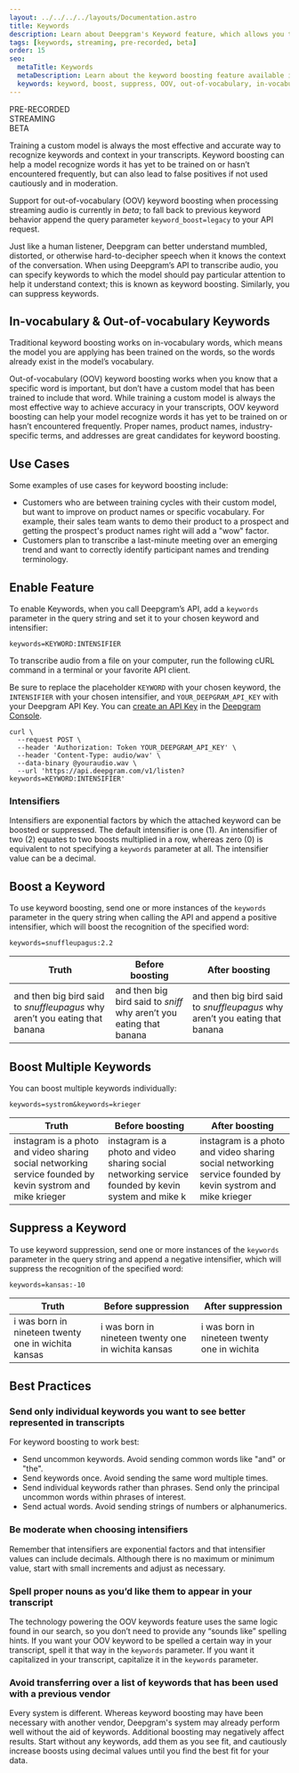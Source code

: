 ---
layout: ../../../../layouts/Documentation.astro
title: Keywords
description: Learn about Deepgram's Keyword feature, which allows you to boost or suppress Out-of-vocabulary (OOV) keywords in submitted audio.
tags: [keywords, streaming, pre-recorded, beta]
order: 15
seo:
  metaTitle: Keywords
  metaDescription: Learn about the keyword boosting feature available in Deepgram's API and understand how to use it to boost or suppress Out-of-vocabulary (OOV) keywords.
  keywords: keyword, boost, suppress, OOV, out-of-vocabulary, in-vocabulary, transcript, model, train
---

<div class="badge">PRE-RECORDED</div>
<div class="badge">STREAMING</div>
<div class="badge">BETA</div>

<Alert type="warning">

Training a custom model is always the most effective and accurate way to recognize keywords and context in your transcripts. Keyword boosting can help a model recognize words it has yet to be trained on or hasn’t encountered frequently, but can also lead to false positives if not used cautiously and in moderation.

Support for out-of-vocabulary (OOV) keyword boosting when processing streaming audio is currently in _beta_; to fall back to previous keyword behavior append the query parameter `keyword_boost=legacy` to your API request.

</Alert>

Just like a human listener, Deepgram can better understand mumbled, distorted, or otherwise hard-to-decipher speech when it knows the context of the conversation. When using Deepgram’s API to transcribe audio, you can specify keywords to which the model should pay particular attention to help it understand context; this is known as keyword boosting. Similarly, you can suppress keywords.

## In-vocabulary & Out-of-vocabulary Keywords

Traditional keyword boosting works on in-vocabulary words, which means the model you are applying has been trained on the words, so the words already exist in the model’s vocabulary.

Out-of-vocabulary (OOV) keyword boosting works when you know that a specific word is important, but don’t have a custom model that has been trained to include that word. While training a custom model is always the most effective way to achieve accuracy in your transcripts, OOV keyword boosting can help your model recognize words it has yet to be trained on or hasn’t encountered frequently. Proper names, product names, industry-specific terms, and addresses are great candidates for keyword boosting.

## Use Cases

Some examples of use cases for keyword boosting include:

- Customers who are between training cycles with their custom model, but want to improve on product names or specific vocabulary. For example, their sales team wants to demo their product to a prospect and getting the prospect's product names right will add a "wow" factor.
- Customers plan to transcribe a last-minute meeting over an emerging trend and want to correctly identify participant names and trending terminology.

## Enable Feature

To enable Keywords, when you call Deepgram’s API, add a `keywords` parameter in the query string and set it to your chosen keyword and intensifier:

`keywords=KEYWORD:INTENSIFIER`

To transcribe audio from a file on your computer, run the following cURL command in a terminal or your favorite API client.

<Alert type="info">

Be sure to replace the placeholder `KEYWORD` with your chosen keyword, the `INTENSIFIER` with your chosen intensifier, and `YOUR_DEEPGRAM_API_KEY` with your Deepgram API Key. You can [create an API Key](/documentation/getting-started/authentication/#create-an-api-key) in the [Deepgram Console](https://console.deepgram.com).

</Alert>

<CodeGroup title="curl">

<CodeBlock label="curl" active>

```curl
curl \
  --request POST \
  --header 'Authorization: Token YOUR_DEEPGRAM_API_KEY' \
  --header 'Content-Type: audio/wav' \
  --data-binary @youraudio.wav \
  --url 'https://api.deepgram.com/v1/listen?keywords=KEYWORD:INTENSIFIER'
```

</CodeBlock>

</CodeGroup>

### Intensifiers

Intensifiers are exponential factors by which the attached keyword can be boosted or suppressed. The default intensifier is one (1). An intensifier of two (2) equates to two boosts multiplied in a row, whereas zero (0) is equivalent to not specifying a `keywords` parameter at all. The intensifier value can be a decimal.

## Boost a Keyword

To use keyword boosting, send one or more instances of the `keywords` parameter in the query string when calling the API and append a positive intensifier, which will boost the recognition of the specified word:

`keywords=snuffleupagus:2.2`

| Truth                                                                       | Before boosting                                                     | After boosting                                                              |
| --------------------------------------------------------------------------- | ------------------------------------------------------------------- | --------------------------------------------------------------------------- |
| and then big bird said to _snuffleupagus_ why aren’t you eating that banana | and then big bird said to _sniff_ why aren’t you eating that banana | and then big bird said to _snuffleupagus_ why aren’t you eating that banana |

## Boost Multiple Keywords

You can boost multiple keywords individually:

`keywords=systrom&keywords=krieger`

| Truth                                                                                                      | Before boosting                                                                                     | After boosting                                                                                             |
| ---------------------------------------------------------------------------------------------------------- | --------------------------------------------------------------------------------------------------- | ---------------------------------------------------------------------------------------------------------- |
| instagram is a photo and video sharing social networking service founded by kevin systrom and mike krieger | instagram is a photo and video sharing social networking service founded by kevin system and mike k | instagram is a photo and video sharing social networking service founded by kevin systrom and mike krieger |

## Suppress a Keyword

To use keyword suppression, send one or more instances of the `keywords` parameter in the query string and append a negative intensifier, which will suppress the recognition of the specified word:

`keywords=kansas:-10`

| Truth                                               | Before suppression                                  | After suppression                            |
| --------------------------------------------------- | --------------------------------------------------- | -------------------------------------------- |
| i was born in nineteen twenty one in wichita kansas | i was born in nineteen twenty one in wichita kansas | i was born in nineteen twenty one in wichita |

## Best Practices

### Send only individual keywords you want to see better represented in transcripts

For keyword boosting to work best:

- Send uncommon keywords. Avoid sending common words like "and" or "the".
- Send keywords once. Avoid sending the same word multiple times.
- Send individual keywords rather than phrases. Send only the principal uncommon words within phrases of interest.
- Send actual words. Avoid sending strings of numbers or alphanumerics.

### Be moderate when choosing intensifiers

Remember that intensifiers are exponential factors and that intensifier values can include decimals. Although there is no maximum or minimum value, start with small increments and adjust as necessary.

### Spell proper nouns as you’d like them to appear in your transcript

The technology powering the OOV keywords feature uses the same logic found in our search, so you don’t need to provide any “sounds like” spelling hints. If you want your OOV keyword to be spelled a certain way in your transcript, spell it that way in the `keywords` parameter. If you want it capitalized in your transcript, capitalize it in the `keywords` parameter.

### Avoid transferring over a list of keywords that has been used with a previous vendor

Every system is different. Whereas keyword boosting may have been necessary with another vendor, Deepgram's system may already perform well without the aid of keywords. Additional boosting may negatively affect results. Start without any keywords, add them as you see fit, and cautiously increase boosts using decimal values until you find the best fit for your data.
